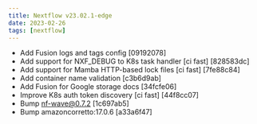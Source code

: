 ```yaml
---
title: Nextflow v23.02.1-edge
date: 2023-02-26
tags: [nextflow]
---
```


- Add Fusion logs and tags config [09192078]
- Add support for NXF_DEBUG to K8s task handler [ci fast] [828583dc]
- Add support for Mamba HTTP-based lock files [ci fast] [7fe88c84]
- Add container name validation [c3b6d9ab]
- Add Fusion for Google storage docs [34fcfe06]
- Improve K8s auth token discovery [ci fast] [44f8cc07]
- Bump nf-wave@0.7.2 [1c697ab5]
- Bump amazoncorretto:17.0.6 [a33a6f47]
